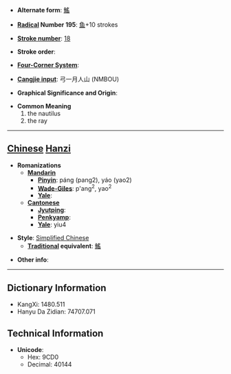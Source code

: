 * '''Alternate form''': [[鰩]]

* '''[[Wiktionary:Chinese radical index| Radical]] Number 195''': [[Wiktionary:Chinese radical index 鱼|鱼]]+10 strokes

* '''[[Wiktionary:Chinese total strokes index|Stroke number]]''': [[Wiktionary:Chinese total strokes index 18|18]]

* '''Stroke order''': 

* '''[[Wiktionary:Chinese four corner index|Four-Corner System]]''': 

* '''[[Wiktionary:Chinese Cangjie index|Cangjie input]]''': 弓一月人山 (NMBOU)

* '''Graphical Significance and Origin''': 

* '''Common Meaning'''
*#the nautilus
*# the ray


----

== [[Chinese]] [[Hanzi]] ==

* '''Romanizations'''
** '''[[Mandarin]]'''
*** '''[[Pinyin]]''': páng (pang2), yáo (yao2)
*** '''[[Wade-Giles]]''': p'ang<sup>2</sup>, yao<sup>2</sup>
*** '''[[Yale]]''': 
** '''[[Cantonese]]'''
*** '''[[Jyutping]]''':
*** '''[[Penkyamp]]''': 
*** '''[[Yale]]''': yiu4

* '''Style''': [[Simplified Chinese]] 
** '''[[Traditional Chinese|Traditional]] equivalent''': [[鰩]]

* '''Other info''': 

----

== Dictionary Information ==

* KangXi: 1480.511
* Hanyu Da Zidian: 74707.071

== Technical Information ==

* '''Unicode''':
** Hex: 9CD0
** Decimal: 40144